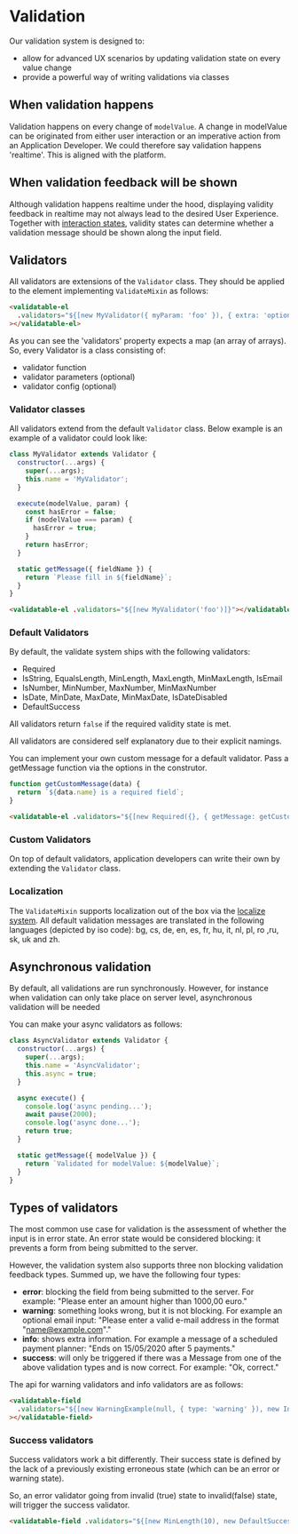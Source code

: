 
<Meta title="Forms/Validation/Overview" />

# Validation

Our validation system is designed to:

- allow for advanced UX scenarios by updating validation state on every value change
- provide a powerful way of writing validations via classes

## When validation happens

Validation happens on every change of `modelValue`. A change in modelValue can be originated from
either user interaction or an imperative action from an Application Developer.
We could therefore say validation happens 'realtime'. This is aligned with the platform.

## When validation feedback will be shown

Although validation happens realtime under the hood, displaying validity feedback in realtime may
not always lead to the desired User Experience.
Together with [interaction states](?path=/docs/forms-system-interaction-states--interaction-states),
validity states can determine whether a validation message should be shown along the input field.

## Validators

All validators are extensions of the `Validator` class. They should be applied to the element implementing
`ValidateMixin` as follows:

```html
<validatable-el
  .validators="${[new MyValidator({ myParam: 'foo' }), { extra: 'options' } ]]}"
></validatable-el>
```

As you can see the 'validators' property expects a map (an array of arrays).
So, every Validator is a class consisting of:

- validator function
- validator parameters (optional)
- validator config (optional)

### Validator classes

All validators extend from the default `Validator` class. Below example is an example of a validator could look like:

```js
class MyValidator extends Validator {
  constructor(...args) {
    super(...args);
    this.name = 'MyValidator';
  }

  execute(modelValue, param) {
    const hasError = false;
    if (modelValue === param) {
      hasError = true;
    }
    return hasError;
  }

  static getMessage({ fieldName }) {
    return `Please fill in ${fieldName}`;
  }
}
```

```html
<validatable-el .validators="${[new MyValidator('foo')]}"></validatable-el>
```

### Default Validators

By default, the validate system ships with the following validators:

- Required
- IsString, EqualsLength, MinLength, MaxLength, MinMaxLength, IsEmail
- IsNumber, MinNumber, MaxNumber, MinMaxNumber
- IsDate, MinDate, MaxDate, MinMaxDate, IsDateDisabled
- DefaultSuccess

All validators return `false` if the required validity state is met.

All validators are considered self explanatory due to their explicit namings.

You can implement your own custom message for a default validator. Pass a getMessage function via the options in the construtor.

```js
function getCustomMessage(data) {
  return `${data.name} is a required field`;
}
```

```html
<validatable-el .validators="${[new Required({}, { getMessage: getCustomMessage })]}"></validatable-el>
```

### Custom Validators

On top of default validators, application developers can write their own by extending the `Validator` class.

### Localization

The `ValidateMixin` supports localization out of the box via the [localize system](../../localize/).
All default validation messages are translated in the following languages (depicted by iso code):
bg, cs, de, en, es, fr, hu, it, nl, pl, ro ,ru, sk, uk and zh.

## Asynchronous validation

By default, all validations are run synchronously. However, for instance when validation can only take place on server level, asynchronous validation will be needed

You can make your async validators as follows:

```js
class AsyncValidator extends Validator {
  constructor(...args) {
    super(...args);
    this.name = 'AsyncValidator';
    this.async = true;
  }

  async execute() {
    console.log('async pending...');
    await pause(2000);
    console.log('async done...');
    return true;
  }

  static getMessage({ modelValue }) {
    return `Validated for modelValue: ${modelValue}`;
  }
}
```

## Types of validators

The most common use case for validation is the assessment of whether the input is in error state.
An error state would be considered blocking: it prevents a form from being submitted to the server.

However, the validation system also supports three non blocking validation feedback types. Summed
up, we have the following four types:

- **error**: blocking the field from being submitted to the server. For example:
  "Please enter an amount higher than 1000,00 euro."
- **warning**: something looks wrong, but it is not blocking. For example an optional email input:
  "Please enter a valid e-mail address in the format "name@example.com"."
- **info**: shows extra information. For example a message of a scheduled payment planner:
  "Ends on 15/05/2020 after 5 payments."
- **success**: will only be triggered if there was a Message from one of the above validation types
  and is now correct. For example: "Ok, correct."

The api for warning validators and info validators are as follows:

```html
<validatable-field
  .validators="${[new WarningExample(null, { type: 'warning' }), new InfoExample(null, { type: 'info' })]}"
></validatable-field>
```

### Success validators

Success validators work a bit differently. Their success state is defined by the lack of a previously existing erroneous state (which can be an error or warning state).

So, an error validator going from invalid (true) state to invalid(false) state, will trigger the success validator.

```html
<validatable-field .validators="${[new MinLength(10), new DefaultSuccess()]}"></validatable-field>
```

<!-- TODO (nice to have)

#### Random Ok

If we take a look at the translations file belonging to `Validators`:

```js
...
  success: {
    defaultOk: 'Okay',
    randomOk: 'success.defaultOk,success.correct,success.succeeded,success.ok,success.thisIsRight,success.changed,success.okCorrect',
    correct: 'Correct',
    succeeded: 'Succeeded',
    ok: 'Ok!',
    thisIsRight: 'This is right.',
    changed: 'Changed!',
    okCorrect: 'Ok, correct.',
  },
...
```

You an see that the translation message of `randomOk` references the other success translation keys. Every time the randomOkValidator is triggered, one of those messages will be randomly displayed.

## Retrieving validity states imperatively

## Difference between errorState, error, errorShow etc

## Styling hooks

## Events

-->

